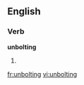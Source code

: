 ==English==
===Verb===
'''unbolting'''
# {{present participle of|[[unbolt]]}}

[[fr:unbolting]]
[[vi:unbolting]]